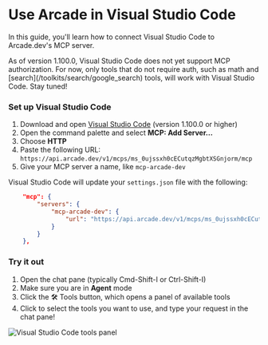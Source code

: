 
# Use Arcade in Visual Studio Code

In this guide, you'll learn how to connect Visual Studio Code to Arcade.dev's MCP server.

<Info>
As of version 1.100.0, Visual Studio Code does not yet support MCP authorization. For now, only tools that do not require auth, such as math and [search](/toolkits/search/google_search) tools, will work with Visual Studio Code. Stay tuned!
</Info>

<Steps>


### Set up Visual Studio Code

1. Download and open [Visual Studio Code](https://code.visualstudio.com/download) (version 1.100.0 or higher)
1. Open the command palette and select **MCP: Add Server...**
1. Choose **HTTP**
1. Paste the following URL: `https://api.arcade.dev/v1/mcps/ms_0ujssxh0cECutqzMgbtXSGnjorm/mcp`
1. Give your MCP server a name, like `mcp-arcade-dev`

Visual Studio Code will update your `settings.json` file with the following:
```json
    "mcp": {
        "servers": {
            "mcp-arcade-dev": {
                "url": "https://api.arcade.dev/v1/mcps/ms_0ujssxh0cECutqzMgbtXSGnjorm/mcp"
            }
        }
    },
```

### Try it out

1. Open the chat pane (typically Cmd-Shift-I or Ctrl-Shift-I)
1. Make sure you are in **Agent** mode
1. Click the 🛠️ Tools button, which opens a panel of available tools
1. Click to select the tools you want to use, and type your request in the chat pane!

<div className="flex justify-center my-4">
  <img src="/videos/vscode_mcp_demo.webp" alt="Visual Studio Code tools panel" />
</div>


</Steps>